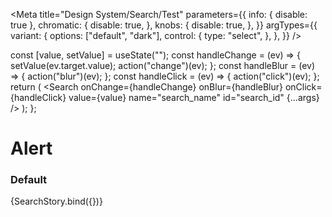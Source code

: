 

<Meta
  title="Design System/Search/Test"
  parameters={{
    info: { disable: true },
    chromatic: {
      disable: true,
    },
    knobs: {
      disable: true,
    },
  }}
  argTypes={{
    variant: {
      options: ["default", "dark"],
      control: {
        type: "select",
      },
    },
  }}
/>

  const [value, setValue] = useState("");
  const handleChange = (ev) => {
    setValue(ev.target.value);
    action("change")(ev);
  };
  const handleBlur = (ev) => {
    action("blur")(ev);
  };
  const handleClick = (ev) => {
    action("click")(ev);
  };
  return (
    <Search
      onChange={handleChange}
      onBlur={handleBlur}
      onClick={handleClick}
      value={value}
      name="search_name"
      id="search_id"
      {...args}
    />
  );
};

# Alert

### Default

<Preview>
  <Story
    name="default"
    args={{
      placeholder: "Search...",
      threshold: 3,
      searchButton: true,
      searchWidth: "",
      variant: undefined,
    }}
  >
    {SearchStory.bind({})}
  </Story>
</Preview>
